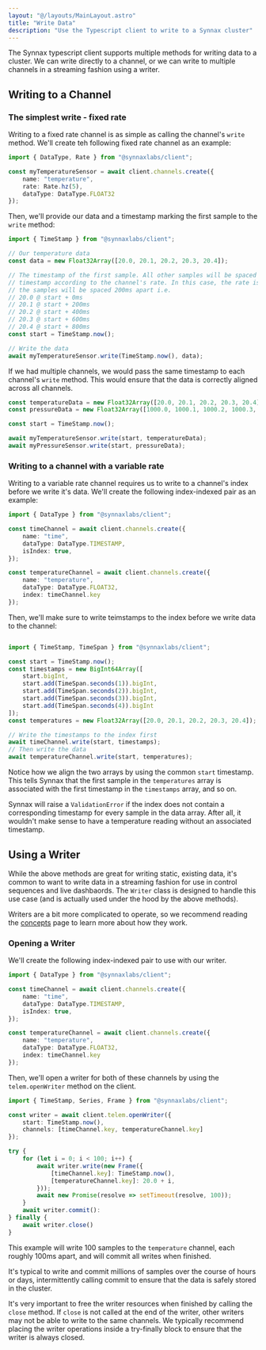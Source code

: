 ```yaml
---
layout: "@/layouts/MainLayout.astro"
title: "Write Data"
description: "Use the Typescript client to write to a Synnax cluster"
---
```


The Synnax typescript client supports multiple methods for writing data to a cluster. We
can write directly to a channel, or we can write to multiple channels in a streaming
fashion using a writer.

## Writing to a Channel

### The simplest write - fixed rate

Writing to a fixed rate channel is as simple as calling the channel's `write` method.
We'll create teh following fixed rate channel as an example:

```typescript
import { DataType, Rate } from "@synnaxlabs/client";

const myTemperatureSensor = await client.channels.create({
    name: "temperature",
    rate: Rate.hz(5),
    dataType: DataType.FLOAT32
});
```

Then, we'll provide our data and a timestamp marking the first sample to the `write`
method:

```typescript
import { TimeStamp } from "@synnaxlabs/client";

// Our temperature data
const data = new Float32Array([20.0, 20.1, 20.2, 20.3, 20.4]);

// The timestamp of the first sample. All other samples will be spaced from this
// timestamp according to the channel's rate. In this case, the rate is 5Hz, so
// the samples will be spaced 200ms apart i.e.
// 20.0 @ start + 0ms
// 20.1 @ start + 200ms
// 20.2 @ start + 400ms
// 20.3 @ start + 600ms
// 20.4 @ start + 800ms
const start = TimeStamp.now();

// Write the data
await myTemperatureSensor.write(TimeStamp.now(), data);
```

If we had multiple channels, we would pass the same timestamp to each channel's `write`
method. This would ensure that the data is correctly aligned across all channels.

```typescript
const temperatureData = new Float32Array([20.0, 20.1, 20.2, 20.3, 20.4]);
const pressureData = new Float32Array([1000.0, 1000.1, 1000.2, 1000.3, 1000.4]);

const start = TimeStamp.now();

await myTemperatureSensor.write(start, temperatureData);
await myPressureSensor.write(start, pressureData);
```

### Writing to a channel with a variable rate

Writing to a variable rate channel requires us to write to a channel's index before 
we write it's data. We'll create the following index-indexed pair as an example:

```typescript
import { DataType } from "@synnaxlabs/client";

const timeChannel = await client.channels.create({
    name: "time",
    dataType: DataType.TIMESTAMP,
    isIndex: true,
});

const temperatureChannel = await client.channels.create({
    name: "temperature",
    dataType: DataType.FLOAT32,
    index: timeChannel.key
});
```

Then, we'll make sure to write teimstamps to the index before we write data to the
channel:

```typescript

import { TimeStamp, TimeSpan } from "@synnaxlabs/client";

const start = TimeStamp.now();
const timestamps = new BigInt64Array([
    start.bigInt,
    start.add(TimeSpan.seconds(1)).bigInt,
    start.add(TimeSpan.seconds(2)).bigInt,
    start.add(TimeSpan.seconds(3)).bigInt,
    start.add(TimeSpan.seconds(4)).bigInt
]);
const temperatures = new Float32Array([20.0, 20.1, 20.2, 20.3, 20.4]);

// Write the timestamps to the index first
await timeChannel.write(start, timestamps);
// Then write the data
await temperatureChannel.write(start, temperatures);
```

Notice how we align the two arrays by using the common `start` timestamp. This tells
Synnax that the first sample in the `temperatures`  array is associated with the first
timestamp in the `timestamps` array, and so on.

Synnax will raise a `ValidationError` if the index does not contain a corresponding
timestamp for every sample in the data array. After all, it wouldn't make sense to have
a temperature reading without an associated timestamp.

## Using a Writer

While the above methods are great for writing static, existing data, it's common to want 
to write data in a streaming fashion for use in control sequences and live dashbaords.
The `Writer` class is designed to handle this use case (and is actually used under the hood
by the above methods).

Writers are a bit more complicated to operate, so we recommend reading the [concepts](/concepts/write-domains#transactions) page to learn more about
how they work.

### Opening a Writer

We'll create the following index-indexed pair to use with our writer.

```typescript
import { DataType } from "@synnaxlabs/client";

const timeChannel = await client.channels.create({
    name: "time",
    dataType: DataType.TIMESTAMP,
    isIndex: true,
});

const temperatureChannel = await client.channels.create({
    name: "temperature",
    dataType: DataType.FLOAT32,
    index: timeChannel.key
});
```

Then, we'll open a writer for both of these channels by using the `telem.openWriter`
method on the client.

```typescript
import { TimeStamp, Series, Frame } from "@synnaxlabs/client";

const writer = await client.telem.openWriter({
    start: TimeStamp.now(),
    channels: [timeChannel.key, temperatureChannel.key]
});

try {
    for (let i = 0; i < 100; i++) {
        await writer.write(new Frame({
            [timeChannel.key]: TimeStamp.now(),
            [temperatureChannel.key]: 20.0 + i,
        }));
        await new Promise(resolve => setTimeout(resolve, 100));
    }
    await writer.commit():
} finally {
    await writer.close()
}
```

This example will write 100 samples to the `temperature` channel, each roughly 100ms 
apart, and will commit all writes when finished.

It's typical to write and commit millions of samples over the course of hours or days,
intermittently calling commit to ensure that the data is safely stored in the cluster.

It's very important to free the writer resources when finished by calling the `close`
method. If `close` is not called at the end of the writer, other writers may not 
be able to write to the same channels. We typically recommend placing the writer operations
inside a try-finally block to ensure that the writer is always closed.

